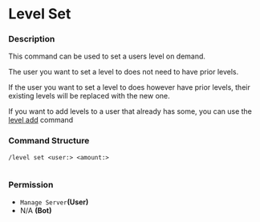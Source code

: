 # Level Set

### Description

This command can be used to set a users level on demand.

The user you want to set a level to does not need to have prior levels.

If the user you want to set a level to does however have prior levels, their existing levels will be replaced with the new one.

If you want to add levels to a user that already has some, you can use the [level add](level-add.md) command

### Command Structure

```
/level set <user:> <amount:>
```

<figure><img src="https://i.imgur.com/NVdfynk.png" alt=""><figcaption></figcaption></figure>

### **Permission**

* `Manage Server`**(User)**
* N/A **(Bot)**
